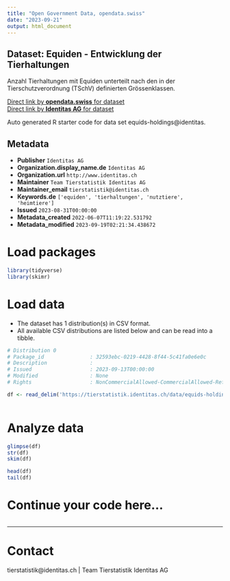 ```yaml
---
title: "Open Government Data, opendata.swiss"
date: "2023-09-21"
output: html_document
---
```


## Dataset: Equiden - Entwicklung der Tierhaltungen

Anzahl Tierhaltungen mit Equiden unterteilt nach den in der Tierschutzverordnung (TSchV) definierten Grössenklassen. 

[Direct link by **opendata.swiss** for dataset](https://opendata.swiss/de/dataset/equiden-entwicklung-der-tierhaltungen)<br>
[Direct link by **Identitas AG** for dataset](https://tierstatistik.identitas.ch/)

Auto generated R starter code for data set equids-holdings@identitas.

## Metadata

- **Publisher** `Identitas AG`
- **Organization.display_name.de** `Identitas AG`
- **Organization.url** `http://www.identitas.ch`
- **Maintainer** `Team Tierstatistik Identitas AG`
- **Maintainer_email** `tierstatistik@identitas.ch`
- **Keywords.de** `['equiden', 'tierhaltungen', 'nutztiere', 'heimtiere']`
- **Issued** `2023-08-31T00:00:00`
- **Metadata_created** `2022-06-07T11:19:22.531792`
- **Metadata_modified** `2023-09-19T02:21:34.438672`


# Load packages

```r

library(tidyverse)
library(skimr)

```

# Load data

-   The dataset has 1 distribution(s) in CSV format.
-   All available CSV distributions are listed below and can be read into a tibble.

```r

# Distribution 0
# Package_id               : 32593ebc-0219-4428-8f44-5c41fa0e6e0c
# Description              : 
# Issued                   : 2023-09-13T00:00:00
# Modified                 : None
# Rights                   : NonCommercialAllowed-CommercialAllowed-ReferenceRequired

df <- read_delim('https://tierstatistik.identitas.ch/data/equids-holdings.csv')



```

# Analyze data

```r

glimpse(df)
str(df)
skim(df)

head(df)
tail(df)

```

# Continue your code here...

```r

```

------------------------------------------------------------------------

# Contact

tierstatistik@identitas.ch | Team Tierstatistik Identitas AG
